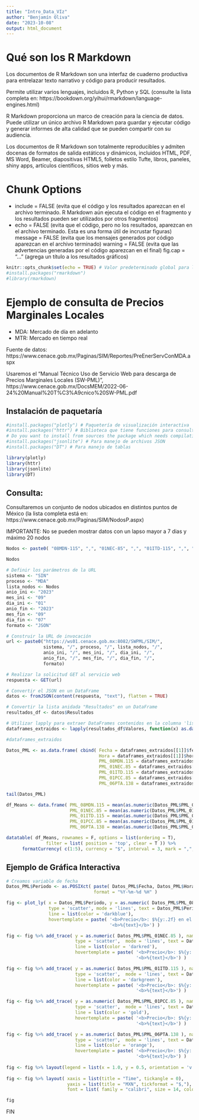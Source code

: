 ```yaml
---
title: "Intro_Data_VIz"
author: "Benjamín Oliva"
date: "2023-10-08"
output: html_document
---
```


# Qué son los R Markdown

Los documentos de R Markdown son una interfaz de cuaderno productiva para entrelazar texto narrativo y código para producir resultados. 

Permite utilizar varios lenguajes, incluidos R, Python y SQL (consulte la lista completa en: https://bookdown.org/yihui/rmarkdown/language-engines.html)

R Markdown proporciona un marco de creación para la ciencia de datos. Puede utilizar un único archivo R Markdown para guardar y ejecutar código y generar informes de alta calidad que se pueden compartir con su audiencia.

Los documentos de R Markdown son totalmente reproducibles y admiten docenas de formatos de salida estáticos y dinámicos, incluidos HTML, PDF, MS Word, Beamer, diapositivas HTML5, folletos estilo Tufte, libros, paneles, shiny apps, artículos científicos, sitios web y más.

# Chunk Options
* include = FALSE (evita que el código y los resultados aparezcan en el archivo terminado. R Markdown aún ejecuta el código en el fragmento y los resultados pueden ser utilizados por otros fragmentos)
* echo = FALSE (evita que el código, pero no los resultados, aparezcan en el archivo terminado. Esta es una forma útil de incrustar figuras)
message = FALSE (evita que los mensajes generados por código aparezcan en el archivo terminado)
warning = FALSE (evita que las advertencias generadas por el código aparezcan en el final)
fig.cap = "..." (agrega un título a los resultados gráficos)

```r
knitr::opts_chunk$set(echo = TRUE) # Valor predeterminado global para los encabezados de chunks
#install.packages("rmarkdown")
#library(rmarkdown)
```

# Ejemplo de consulta de Precios Marginales Locales

* MDA: Mercado de día en adelanto
* MTR: Mercado en tiempo real

Fuente de datos: https://www.cenace.gob.mx/Paginas/SIM/Reportes/PreEnerServConMDA.aspx

Usaremos el "Manual Técnico Uso de Servicio Web para descarga de Precios Marginales Locales (SW-PML)", https://www.cenace.gob.mx/DocsMEM/2022-06-24%20Manual%20T%C3%A9cnico%20SW-PML.pdf

## Instalación de paquetaría

```r
#install.packages("plotly") # Paquetería de visualización interactiva
#install.packages("httr") # Biblioteca que tiene funciones para consulta Web
# Do you want to install from sources the package which needs compilation? (Yes/no/cancel) Y
#install.packages("jsonlite") # Para manejo de archivos JSON
#install.packages("DT") # Para manejo de tablas

library(plotly) 
library(httr) 
library(jsonlite) 
library(DT) 
```

## Consulta:

Consultaremos un conjunto de nodos ubicados en distintos puntos de México
(la lista completa está en: https://www.cenace.gob.mx/Paginas/SIM/NodosP.aspx)

IMPORTANTE: No se pueden mostrar datos con un lapso mayor a 7 dias y máximo 20 nodos

```r
Nodos <- paste0( "08MDN-115", ",", "01NEC-85", ",", "01ITD-115", ",", "01PCC-85", ",", "06PTA-138")

Nodos
```

```r
# Definir los parámetros de la URL
sistema <- "SIN"
proceso <- "MDA"
lista_nodos <- Nodos
anio_ini <- "2023"
mes_ini <- "09"
dia_ini <- "01"
anio_fin <- "2023"
mes_fin <- "09"
dia_fin <- "07"
formato <- "JSON"

# Construir la URL de invocación
url <- paste0("https://ws01.cenace.gob.mx:8082/SWPML/SIM/",
              sistema, "/", proceso, "/", lista_nodos, "/",
              anio_ini, "/", mes_ini, "/", dia_ini, "/",
              anio_fin, "/", mes_fin, "/", dia_fin, "/",
              formato)

# Realizar la solicitud GET al servicio web
respuesta <- GET(url)

# Convertir el JSON en un DataFrame
datos <- fromJSON(content(respuesta, "text"), flatten = TRUE)

# Convertir la lista anidada "Resultados" en un DataFrame
resultados_df <- datos$Resultados

# Utilizar lapply para extraer DataFrames contenidos en la columna 'lista_de_dataframes'
dataframes_extraidos <- lapply(resultados_df$Valores, function(x) as.data.frame(x))

#dataframes_extraidos
```

```r

Datos_PML <- as.data.frame( cbind( Fecha = dataframes_extraidos[[1]]$fecha,
                                   Hora = dataframes_extraidos[[1]]$hora,
                                   PML_08MDN.115 = dataframes_extraidos[[1]]$pml,
                                   PML_01NEC.85 = dataframes_extraidos[[2]]$pml,
                                   PML_01ITD.115 = dataframes_extraidos[[3]]$pml,
                                   PML_01PCC.85 = dataframes_extraidos[[4]]$pml,
                                   PML_06PTA.138 = dataframes_extraidos[[5]]$pml ) )

tail(Datos_PML)
```

```r
df_Means <- data.frame( PML_08MDN.115 = mean(as.numeric(Datos_PML$PML_08MDN.115)),
                        PML_01NEC.85 = mean(as.numeric(Datos_PML$PML_01NEC.85)),
                        PML_01ITD.115 = mean(as.numeric(Datos_PML$PML_01ITD.115)),
                        PML_01PCC.85 = mean(as.numeric(Datos_PML$PML_01PCC.85)),
                        PML_06PTA.138 = mean(as.numeric(Datos_PML$PML_06PTA.138)) )

datatable( df_Means, rownames = F, options = list(ordering = T), 
               filter = list( position = 'top', clear = T )) %>% 
      formatCurrency( c(1:5), currency = "$", interval = 3, mark = ",", digits = 2)
```

## Ejemplo de Gráfica Interactiva

```r

# Creamos variable de fecha
Datos_PML$Periodo <- as.POSIXct( paste( Datos_PML$Fecha, Datos_PML$Hora, sep = " "), 
                                 format = "%Y-%m-%d %H" )

fig <- plot_ly( x = Datos_PML$Periodo, y = as.numeric( Datos_PML$PML_08MDN.115), name = '08MDN-115',
                type = 'scatter', mode = 'lines', text = Datos_PML$Periodo, 
                line = list(color = 'darkblue'),
                hovertemplate = paste( '<b>Precio</b>: $%{y:.2f} en el momento: ',
                                       '<b>%{text}</b>') )

fig <- fig %>% add_trace( y = as.numeric( Datos_PML$PML_01NEC.85 ), name = '01NEC-85', 
                          type = 'scatter',  mode = 'lines', text = Datos_PML$Periodo, 
                          line = list(color = 'darkred'),
                          hovertemplate = paste( '<b>Precio</b>: $%{y:.2f} en el momento: ',
                                                 '<b>%{text}</b>') )

fig <- fig %>% add_trace( y = as.numeric( Datos_PML$PML_01ITD.115 ), name = '01ITD-115', 
                          type = 'scatter',  mode = 'lines', text = Datos_PML$Periodo, 
                          line = list(color = 'darkgreen'),
                          hovertemplate = paste( '<b>Precio</b>: $%{y:.2f} en el momento: ',
                                                 '<b>%{text}</b>') )

fig <- fig %>% add_trace( y = as.numeric( Datos_PML$PML_01PCC.85 ), name = '01PCC-85', 
                          type = 'scatter',  mode = 'lines', text = Datos_PML$Periodo, 
                          line = list(color = 'gold'),
                          hovertemplate = paste( '<b>Precio</b>: $%{y:.2f} en el momento: ',
                                                 '<b>%{text}</b>') )

fig <- fig %>% add_trace( y = as.numeric( Datos_PML$PML_06PTA.138 ), name = '06PTA.138', 
                          type = 'scatter',  mode = 'lines', text = Datos_PML$Periodo, 
                          line = list(color = 'orange'),
                          hovertemplate = paste( '<b>Precio</b>: $%{y:.2f} en el momento: ',
                                                 '<b>%{text}</b>') )
    
fig <- fig %>% layout(legend = list(x = 1.0, y = 0.5, orientation = 'v'))
    
fig <- fig %>% layout( xaxis = list(title = "Time", tickangle = 0), 
                       yaxis = list(title = "MXN", tickformat = "$,"), 
                       font = list( family = "calibri", size = 14, color = 'black'))

fig
```

FIN
